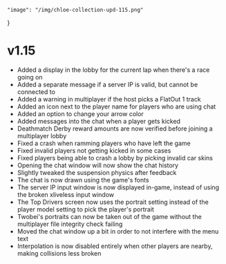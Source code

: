    "image": "/img/chloe-collection-upd-115.png"
}

# v1.15

- Added a display in the lobby for the current lap when there's a race going on
- Added a separate message if a server IP is valid, but cannot be connected to
- Added a warning in multiplayer if the host picks a FlatOut 1 track
- Added an icon next to the player name for players who are using chat
- Added an option to change your arrow color
- Added messages into the chat when a player gets kicked
- Deathmatch Derby reward amounts are now verified before joining a multiplayer lobby
- Fixed a crash when ramming players who have left the game
- Fixed invalid players not getting kicked in some cases
- Fixed players being able to crash a lobby by picking invalid car skins
- Opening the chat window will now show the chat history
- Slightly tweaked the suspension physics after feedback
- The chat is now drawn using the game's fonts
- The server IP input window is now displayed in-game, instead of using the broken xliveless input window
- The Top Drivers screen now uses the portrait setting instead of the player model setting to pick the player's portrait
- Twobei's portraits can now be taken out of the game without the multiplayer file integrity check failing
- Moved the chat window up a bit in order to not interfere with the menu text
- Interpolation is now disabled entirely when other players are nearby, making collisions less broken